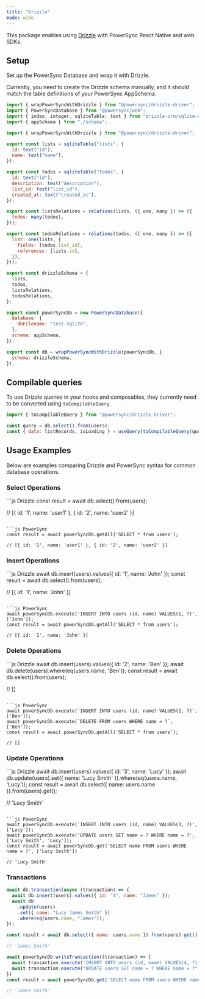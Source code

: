 ```yaml
---
title: "Drizzle"
mode: wide
---
```


<Card
  title="npm: @powersync/drizzle-driver"
  icon="npm"
  href="https://www.npmjs.com/package/@powersync/drizzle-driver"
  horizontal
/>

This package enables using [Drizzle](https://orm.drizzle.team/) with PowerSync React Native and web SDKs.

## Setup

Set up the PowerSync Database and wrap it with Drizzle.

Currently, you need to create the Drizzle schema manually, and it should match the table definitions of your PowerSync AppSchema.

```js
import { wrapPowerSyncWithDrizzle } from "@powersync/drizzle-driver";
import { PowerSyncDatabase } from "@powersync/web";
import { index, integer, sqliteTable, text } from "drizzle-orm/sqlite-core";
import { appSchema } from "./schema";

import { wrapPowerSyncWithDrizzle } from "@powersync/drizzle-driver";

export const lists = sqliteTable("lists", {
  id: text("id"),
  name: text("name"),
});

export const todos = sqliteTable("todos", {
  id: text("id"),
  description: text("description"),
  list_id: text("list_id"),
  created_at: text("created_at"),
});

export const listsRelations = relations(lists, ({ one, many }) => ({
  todos: many(todos),
}));

export const todosRelations = relations(todos, ({ one, many }) => ({
  list: one(lists, {
    fields: [todos.list_id],
    references: [lists.id],
  }),
}));

export const drizzleSchema = {
  lists,
  todos,
  listsRelations,
  todosRelations,
};

export const powerSyncDb = new PowerSyncDatabase({
  database: {
    dbFilename: "test.sqlite",
  },
  schema: appSchema,
});

export const db = wrapPowerSyncWithDrizzle(powerSyncDb, {
  schema: drizzleSchema,
});
```

## Compilable queries

To use Drizzle queries in your hooks and composables, they currently need to be converted using `toCompilableQuery`.

```js
import { toCompilableQuery } from "@powersync/drizzle-driver";

const query = db.select().from(users);
const { data: listRecords, isLoading } = useQuery(toCompilableQuery(query));
```

## Usage Examples

Below are examples comparing Drizzle and PowerSync syntax for common database operations.

### Select Operations

<CodeGroup>
  ```js Drizzle
  const result = await db.select().from(users);

// [{ id: '1', name: 'user1' }, { id: '2', name: 'user2' }]

````

```js PowerSync
const result = await powerSyncDb.getAll('SELECT * from users');

// [{ id: '1', name: 'user1' }, { id: '2', name: 'user2' }]

````

</CodeGroup>

### Insert Operations

<CodeGroup>
  ```js Drizzle
  await db.insert(users).values({ id: '1', name: 'John' });
  const result = await db.select().from(users);

// [{ id: '1', name: 'John' }]

````

```js PowerSync
await powerSyncDb.execute('INSERT INTO users (id, name) VALUES(1, ?)', ['John']);
const result = await powerSyncDb.getAll('SELECT * from users');

// [{ id: '1', name: 'John' }]

````

</CodeGroup>

### Delete Operations

<CodeGroup>
  ```js Drizzle
  await db.insert(users).values({ id: '2', name: 'Ben' });
  await db.delete(users).where(eq(users.name, 'Ben'));
  const result = await db.select().from(users);

// []

````

```js PowerSync
await powerSyncDb.execute('INSERT INTO users (id, name) VALUES(2, ?)', ['Ben']);
await powerSyncDb.execute(`DELETE FROM users WHERE name = ?`, ['Ben']);
const result = await powerSyncDb.getAll('SELECT * from users');

// []

````

</CodeGroup>

### Update Operations

<CodeGroup>
  ```js Drizzle
await db.insert(users).values({ id: '3', name: 'Lucy' });
await db.update(users).set({ name: 'Lucy Smith' }).where(eq(users.name, 'Lucy'));
const result = await db.select({ name: users.name }).from(users).get();

// 'Lucy Smith'

````

```js PowerSync
await powerSyncDb.execute('INSERT INTO users (id, name) VALUES(3, ?)', ['Lucy']);
await powerSyncDb.execute('UPDATE users SET name = ? WHERE name = ?', ['Lucy Smith', 'Lucy']);
const result = await powerSyncDb.get('SELECT name FROM users WHERE name = ?', ['Lucy Smith'])

// 'Lucy Smith'

````

</CodeGroup>

### Transactions

<CodeGroup>

```js Drizzle
await db.transaction(async (transaction) => {
  await db.insert(users).values({ id: "4", name: "James" });
  await db
    .update(users)
    .set({ name: "Lucy James Smith" })
    .where(eq(users.name, "James"));
});

const result = await db.select({ name: users.name }).from(users).get();

// 'James Smith'
```

```js PowerSync
await powerSyncDb.writeTransaction((transaction) => {
  await transaction.execute('INSERT INTO users (id, name) VALUES(4, ?)', ['James']);
  await transaction.execute("UPDATE users SET name = ? WHERE name = ?", ['James Smith', 'James']);
})
const result = await powerSyncDb.get('SELECT name FROM users WHERE name = ?', ['James Smith'])

// 'James Smith'

```

</CodeGroup>
